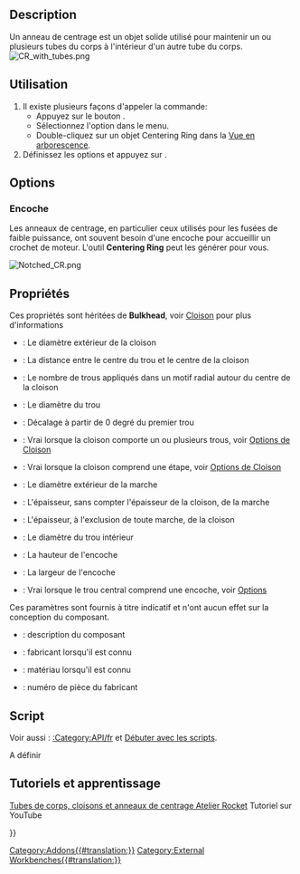 <languages/>

{{Docnav/fr
|[[Rocket_BodyTube/fr|Tube du corps]]
|[[Rocket_Bulkhead/fr|Cloison]]
|[[Rocket_Workbench/fr|Atelier Rocket]]
|IconL=Rocket_BodyTube.svg
|IconR=Rocket_Bulkhead.svg
|IconC=RocketWorkbench.svg
}}

{{GuiCommand/fr
|Name=Rocket CenteringRing
|Name/fr=Rocket Anneau de centrage
|MenuLocation=Rocket → Centering Ring
|Workbenches=[[Rocket_Workbench/fr|Rocket]]
|Version=0.19
}}

== Description ==

Un anneau de centrage est un objet solide utilisé pour maintenir un ou plusieurs tubes du corps à l'intérieur d'un autre tube du corps.<br>

[[File:CR_with_tubes.png]]
{{Caption|Conique}}

<span id="Usage"></span>
== Utilisation ==

# Il existe plusieurs façons d'appeler la commande:
#* Appuyez sur le bouton {{Button|[[Image:Rocket_CenteringRing.svg|16px]] [[Rocket_CenteringRing/fr|Centering Ring]]}}.
#* Sélectionnez l'option {{MenuCommand|Rocket  → [[Image:Rocket_CenteringRing.svg|16px]] Centering Ring}} dans le menu.
#* Double-cliquez sur un objet Centering Ring dans la [[Tree_view/fr|Vue en arborescence]].
# Définissez les options et appuyez sur {{Button|OK}}.

== Options ==

<span id="Notch"></span>
=== Encoche ===

Les anneaux de centrage, en particulier ceux utilisés pour les fusées de faible puissance, ont souvent besoin d'une encoche pour accueillir un crochet de moteur. L'outil '''Centering Ring''' peut les générer pour vous.

[[File:Notched_CR.png]]
{{Caption|Anneau de centrage avec une encoche de crochet moteur}}

<span id="Properties"></span>
== Propriétés ==

{{TitleProperty|Bulkhead}}

Ces propriétés sont héritées de '''Bulkhead''', voir [[Rocket_Bulkhead/fr|Cloison]] pour plus d'informations

* {{PropertyData|Diameter}}: Le diamètre extérieur de la cloison
* {{PropertyData|Hole Center}}: La distance entre le centre du trou et le centre de la cloison
* {{PropertyData|Hole Count}}: Le nombre de trous appliqués dans un motif radial autour du centre de la cloison
* {{PropertyData|Hole Diameter}}: Le diamètre du trou
* {{PropertyData|Hole Offset}}: Décalage à partir de 0 degré du premier trou
* {{PropertyData|Holes}}: Vrai lorsque la cloison comporte un ou plusieurs trous, voir [[Rocket_Bulkhead/fr#Options|Options de Cloison]]
* {{PropertyData|Step}}: Vrai lorsque la cloison comprend une étape, voir [[Rocket_Bulkhead/fr#Options|Options de Cloison]]
* {{PropertyData|Step Diameter}}: Le diamètre extérieur de la marche
* {{PropertyData|Step Thickness}}: L'épaisseur, sans compter l'épaisseur de la cloison, de la marche
* {{PropertyData|Thickness}}: L'épaisseur, à l'exclusion de toute marche, de la cloison

{{TitleProperty|Centering Ring}}

* {{PropertyData|Center Diameter}}: Le diamètre du trou intérieur
* {{PropertyData|Notch Height}}: La hauteur de l'encoche
* {{PropertyData|Notch Width}}: La largeur de l'encoche
* {{PropertyData|Notched}}: Vrai lorsque le trou central comprend une encoche, voir [[#Options|Options]]

{{TitleProperty|Rocket Component}}

Ces paramètres sont fournis à titre indicatif et n'ont aucun effet sur la conception du composant.

* {{PropertyData|Description}} : description du composant
* {{PropertyData|Manufacturer}} : fabricant lorsqu'il est connu
* {{PropertyData|Material}} : matériau lorsqu'il est connu
* {{PropertyData|Part Number}} : numéro de pièce du fabricant

<span id="Scripting"></span>
==Script==

<div class="mw-translate-fuzzy">
Voir aussi : [[:Category:API/fr]] et [[FreeCAD_Scripting_Basics/fr|Débuter avec les scripts]].
</div>

A définir

<span id="Tutorials_and_Learning"></span>
== Tutoriels et apprentissage ==

[https://youtu.be/xi7acpw3eDA Tubes de corps, cloisons et anneaux de centrage Atelier Rocket] Tutoriel sur YouTube


{{Docnav/fr
|[[Rocket_BodyTube/fr|Tube du corps]]
|[[Rocket_Bulkhead/fr|Cloison]]
|[[Rocket_Workbench/fr|Atelier Rocket]]
|IconL=Rocket_BodyTube.svg
|IconR=Rocket_Bulkhead.svg
|IconC=RocketWorkbench.svg
}}

{{Userdocnavi{{#translation:}}}}
[[Category:Addons{{#translation:}}]]
[[Category:External Workbenches{{#translation:}}]]